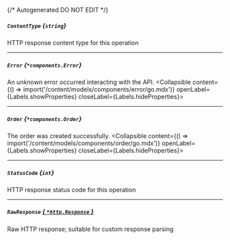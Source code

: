 {/* Autogenerated DO NOT EDIT  */}

##### `ContentType` *{`string`}*
HTTP response content type for this operation

---
##### `Error` *{`*components.Error`}*
An unknown error occurred interacting with the API.
<Collapsible content={() => import('/content/models/components/error/go.mdx')} openLabel={Labels.showProperties} closeLabel={Labels.hideProperties}>
</Collapsible>

---
##### `Order` *{`*components.Order`}*
The order was created successfully.
<Collapsible content={() => import('/content/models/components/order/go.mdx')} openLabel={Labels.showProperties} closeLabel={Labels.hideProperties}>
</Collapsible>

---
##### `StatusCode` *{`int`}*
HTTP response status code for this operation

---
##### `RawResponse` [*{ `*http.Response` }*](https://pkg.go.dev/net/http#Response)
Raw HTTP response; suitable for custom response parsing


